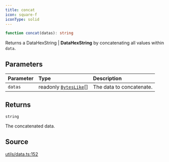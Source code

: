 ```yaml
---
title: concat
icon: square-f
iconType: solid
---
```


```ts
function concat(datas): string
```

Returns a DataHexString | **DataHexString** by concatenating all values within `data`.

## Parameters

| Parameter | Type | Description |
| :------ | :------ | :------ |
| `datas` | readonly [`BytesLike`](/sdk/content/type-aliases/BytesLike)[] | The data to concatenate. |

## Returns

`string`

The concatenated data.

## Source

[utils/data.ts:152](https://github.com/dominant-strategies/quais.js/blob/ee02936aba09408559e9681b2940de1545f73064/src/utils/data.ts#L152)
